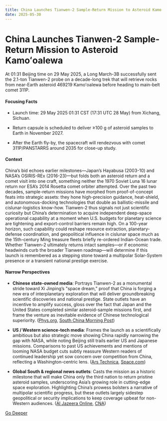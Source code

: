 ```yaml
---
title: China Launches Tianwen-2 Sample-Return Mission to Asteroid Kamoʻoalewa
date: 2025-05-30
---
```


# China Launches Tianwen-2 Sample-Return Mission to Asteroid Kamoʻoalewa

At 01:31 Beijing time on 29 May 2025, a Long March-3B successfully sent the 2.1-ton Tianwen-2 probe on a decade-long trek that will retrieve rocks from near-Earth asteroid 469219 Kamoʻoalewa before heading to main-belt comet 311P.

#### Focusing Facts

- Launch time: 29 May 2025 01:31 CST (17:31 UTC 28 May) from Xichang, Sichuan.

- Return capsule is scheduled to deliver ≥100 g of asteroid samples to Earth in November 2027.

- After the Earth fly-by, the spacecraft will rendezvous with comet 311P/PANSTARRS around 2035 for close-up study.

#### Context

China’s bid echoes earlier milestones—Japan’s Hayabusa (2003-10) and NASA’s OSIRIS-REx (2016-23)—but folds both an asteroid return and a comet visit into one craft, something neither the 1970 Soviet Luna 16 lunar return nor ESA’s 2014 Rosetta comet orbiter attempted.  Over the past two decades, sample-return missions have morphed from proof-of-concept feats into strategic assets: they hone high-precision guidance, heat-shield, and autonomous-docking technologies that double as ballistic-missile and cislunar-logistics know-how.  Tianwen-2 thus signals not just scientific curiosity but China’s determination to acquire independent deep-space operational capability at a moment when U.S. budgets for planetary science are tightening and export-control barriers remain high.  On a 100-year horizon, such capability could reshape resource extraction, planetary-defense coordination, and geopolitical influence in cislunar space much as the 15th-century Ming treasure fleets briefly re-ordered Indian-Ocean trade.  Whether Tianwen-2 ultimately returns intact samples—or if economic headwinds curb the broader Tianwen roadmap—will determine if this launch is remembered as a stepping stone toward a multipolar Solar-System presence or a transient national prestige exercise.

#### Narrow Perspectives

- **Chinese state-owned media**: Portrays Tianwen-2 as a monumental stride toward Xi Jinping’s "space dream," proof that China is forging a new era of interplanetary exploration that will deliver groundbreaking scientific discoveries and national prestige. State outlets have an incentive to amplify success, gloss over the fact that Japan and the United States completed similar asteroid-sample missions first, and frame the venture as inevitable evidence of Chinese technological superiority. ([Phys.org](https://phys.org/news/2025-05-china-space-probe-asteroid-samples.html), [South China Morning Post](https://www.scmp.com/news/china/science/article/3312192/chinas-tianwen-2-lifts-mission-bring-asteroid-samples-back-earth))

- **US / Western science-tech media**: Frames the launch as a scientifically ambitious but also strategic move showing China rapidly narrowing the gap with NASA, while noting Beijing still trails earlier US and Japanese missions. Comparisons to past US achievements and mentions of looming NASA budget cuts subtly reassure Western readers of continued leadership yet sow concern over competition from China, reflecting a Washington-centric lens. ([Ars Technica](https://arstechnica.com/science/2025/05/china-extends-its-reach-into-the-solar-system-with-launch-of-asteroid-mission/), [Space.com](https://www.space.com/space-exploration/launches-spacecraft/china-launching-tianwen-2-mission-today-to-snag-samples-of-a-near-earth-asteroid))

- **Global South & regional news outlets**: Casts the mission as a historic milestone that will make China only the third nation to return pristine asteroid samples, underscoring Asia’s growing role in cutting-edge space exploration. Highlighting China’s prowess bolsters a narrative of multipolar scientific progress, but these outlets largely sidestep geopolitical or security implications to keep coverage upbeat for non-Western audiences. ([Al Jazeera Online](https://www.aljazeera.com/news/2025/5/29/china-launches-landmark-mission-to-retrieve-pristine-asteroid-samples), [CNA](https://www.channelnewsasia.com/east-asia/china-launches-mission-retrieve-asteroid-samples-5157686))


[Go Deeper](https://www.perplexity.ai/search?q=China+Launches+Tianwen-2+Sample-Return+Mission+to+Asteroid+Kamo%CA%BBoalewa)
